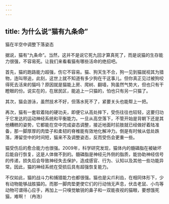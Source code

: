 ```yaml
---
---
---
```

title: 为什么说“猫有九条命”
---




猫在半空中调整下落姿态



据说，猫有“九条命”。当然，这并不是说它死九回才算真死了，而是说猫的生存能力很强，不容易死。让我们来看看猫有哪些活命的绝招吧。

首先，猫的跑路能力超强，伤它不容易。猫、狗天生不合，狗一见到猫就视其为猎物，连叫带追，此刻，这世上就不知道有多少狗在干这事儿。但你真正见过被狗咬得死去活来的猫吗？原因就是猫能上房、爬树、翻墙，狗虽然气势大，但也只有干瞪眼的份。说实在的，在居民区，能追上一只猫的，怕也只有另一只猫了。

其次，猫会游泳，虽然技术不好，但落水死不了，紧要关头也能帮上一把。

再次，猫有一套软着陆的硬功夫，即便它从高处摔下，受伤往往也较轻，这要归功于它发达的运动神经系统和平衡能力。一旦从高空落下，不管开始是背朝下还是其他糟糕的姿势，它都能在空中完成姿态调整，接近地面时前肢就已经做好着陆准备，那一脚厚厚的肉垫子和柔韧的脊椎能有效地化解冲力。倒是有时候从低处跌落，滞留空中的时间短，猫来不及调整姿态，反而受伤会更重一些。

猫受伤后的愈合能力也很强。2009年，科学研究发现，猫体内的髓磷脂在被破坏后能自行恢复，这是人体做不到的。髓磷脂是神经元外侧的脂质，能协助神经信号的传递，损失后会导致神经失去保护，造成感官、行为、认知以及其他一些功能异常。因此，猫的神经系统在受损后具有超强恢复能力。

不仅如此，猫的战斗力和捕猎能力也都很强。猫也是尖爪利齿，在相同体形下，少有动物能够战胜猫的。而那一脚肉垫更使它们的行动悄无声息，伏击老鼠、小鸟等动物可谓得心应手，再加上一只嗅觉敏锐的鼻子和一双能夜视的猫眼，要想饿死猫，难啊！（冉浩）